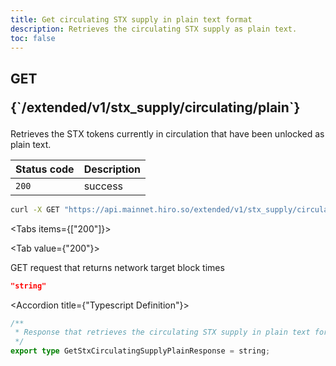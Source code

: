 ```yaml
---
title: Get circulating STX supply in plain text format
description: Retrieves the circulating STX supply as plain text.
toc: false
---
```



<Root>

<API>

<div className='flex-1'>

<h2 className="not-prose mb-2 inline-flex items-center gap-3 font-mono">
  <div className="rounded-lg border px-1 py-0.5 text-xs font-medium border-green-400/50 bg-green-400/20 text-green-600 dark:text-green-400">
    GET
  </div>
  <p className="text-xs">{`/extended/v1/stx_supply/circulating/plain`}</p>
</h2>

Retrieves the STX tokens currently in circulation that have been unlocked as plain text.

| Status code | Description |
|:------------|:------------|
| `200`       | success     |

</div>

<APIExample>

```bash title="curl"
curl -X GET "https://api.mainnet.hiro.so/extended/v1/stx_supply/circulating/plain"
```

<Tabs items={["200"]}>

<Tab value={"200"}>

GET request that returns network target block times

```json title="Example Response"
"string"
```

<Accordions>

<Accordion title={"Typescript Definition"}>

```ts
/**
 * Response that retrieves the circulating STX supply in plain text format
 */
export type GetStxCirculatingSupplyPlainResponse = string;

```

</Accordion>

</Accordions>

</Tab>

</Tabs>

</APIExample>

</API>

</Root>
